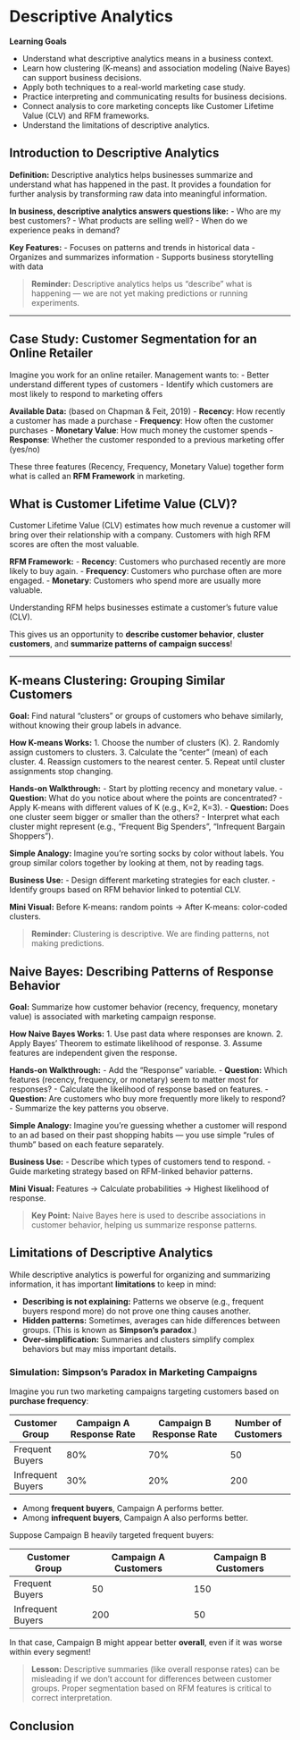 # Descriptive Analytics

**Learning Goals** 

- Understand what descriptive analytics means in a business context.
- Learn how clustering (K-means) and association modeling (Naive Bayes) can support business decisions.
- Apply both techniques to a real-world marketing case study.
- Practice interpreting and communicating results for business decisions.
- Connect analysis to core marketing concepts like Customer Lifetime Value (CLV) and RFM frameworks.
- Understand the limitations of descriptive analytics.

## Introduction to Descriptive Analytics

**Definition:**
Descriptive analytics helps businesses summarize and understand what has happened in the past. It provides a foundation for further analysis by transforming raw data into meaningful information.

**In business, descriptive analytics answers questions like:**
- Who are my best customers?
- What products are selling well?
- When do we experience peaks in demand?

**Key Features:**
- Focuses on patterns and trends in historical data
- Organizes and summarizes information
- Supports business storytelling with data

> **Reminder:** Descriptive analytics helps us "describe" what is happening — we are not yet making predictions or running experiments.

---

## Case Study: Customer Segmentation for an Online Retailer

Imagine you work for an online retailer. Management wants to:
- Better understand different types of customers
- Identify which customers are most likely to respond to marketing offers

**Available Data:** (based on Chapman & Feit, 2019)
- **Recency**: How recently a customer has made a purchase
- **Frequency**: How often the customer purchases
- **Monetary Value**: How much money the customer spends
- **Response**: Whether the customer responded to a previous marketing offer (yes/no)

These three features (Recency, Frequency, Monetary Value) together form what is called an **RFM Framework** in marketing.

::: {.callout-note}
## What is Customer Lifetime Value (CLV)?
Customer Lifetime Value (CLV) estimates how much revenue a customer will bring over their relationship with a company. Customers with high RFM scores are often the most valuable.
:::

**RFM Framework:**
- **Recency**: Customers who purchased recently are more likely to buy again.
- **Frequency**: Customers who purchase often are more engaged.
- **Monetary**: Customers who spend more are usually more valuable.

Understanding RFM helps businesses estimate a customer's future value (CLV).

This gives us an opportunity to **describe customer behavior**, **cluster customers**, and **summarize patterns of campaign success**!

---

## K-means Clustering: Grouping Similar Customers

**Goal:**
Find natural "clusters" or groups of customers who behave similarly, without knowing their group labels in advance.

**How K-means Works:**
1. Choose the number of clusters (K).
2. Randomly assign customers to clusters.
3. Calculate the "center" (mean) of each cluster.
4. Reassign customers to the nearest center.
5. Repeat until cluster assignments stop changing.

**Hands-on Walkthrough:**
- Start by plotting recency and monetary value.
- **Question:** What do you notice about where the points are concentrated?
- Apply K-means with different values of K (e.g., K=2, K=3).
- **Question:** Does one cluster seem bigger or smaller than the others?
- Interpret what each cluster might represent (e.g., "Frequent Big Spenders", "Infrequent Bargain Shoppers").

**Simple Analogy:**
Imagine you're sorting socks by color without labels. You group similar colors together by looking at them, not by reading tags.

**Business Use:**
- Design different marketing strategies for each cluster.
- Identify groups based on RFM behavior linked to potential CLV.

::: {.callout-tip}
**Mini Visual:** Before K-means: random points → After K-means: color-coded clusters.
:::

> **Reminder:** Clustering is descriptive. We are finding patterns, not making predictions.


## Naive Bayes: Describing Patterns of Response Behavior

**Goal:**
Summarize how customer behavior (recency, frequency, monetary value) is associated with marketing campaign response.

**How Naive Bayes Works:**
1. Use past data where responses are known.
2. Apply Bayes' Theorem to estimate likelihood of response.
3. Assume features are independent given the response.

**Hands-on Walkthrough:**
- Add the "Response" variable.
- **Question:** Which features (recency, frequency, or monetary) seem to matter most for responses?
- Calculate the likelihood of response based on features.
- **Question:** Are customers who buy more frequently more likely to respond?
- Summarize the key patterns you observe.

**Simple Analogy:**
Imagine you're guessing whether a customer will respond to an ad based on their past shopping habits — you use simple "rules of thumb" based on each feature separately.

**Business Use:**
- Describe which types of customers tend to respond.
- Guide marketing strategy based on RFM-linked behavior patterns.

::: {.callout-tip}
**Mini Visual:** Features → Calculate probabilities → Highest likelihood of response.
:::

> **Key Point:** Naive Bayes here is used to describe associations in customer behavior, helping us summarize response patterns.


## Limitations of Descriptive Analytics

While descriptive analytics is powerful for organizing and summarizing information, it has important **limitations** to keep in mind:

- **Describing is not explaining:** Patterns we observe (e.g., frequent buyers respond more) do not prove one thing causes another.
- **Hidden patterns:** Sometimes, averages can hide differences between groups. (This is known as **Simpson's paradox**.)
- **Over-simplification:** Summaries and clusters simplify complex behaviors but may miss important details.

### Simulation: Simpson's Paradox in Marketing Campaigns

Imagine you run two marketing campaigns targeting customers based on **purchase frequency**:

| Customer Group  | Campaign A Response Rate | Campaign B Response Rate | Number of Customers |
|-----------------|---------------------------|---------------------------|----------------------|
| Frequent Buyers | 80%                        | 70%                        | 50                   |
| Infrequent Buyers | 30%                       | 20%                        | 200                  |

- Among **frequent buyers**, Campaign A performs better.
- Among **infrequent buyers**, Campaign A also performs better.

Suppose Campaign B heavily targeted frequent buyers:

| Customer Group  | Campaign A Customers | Campaign B Customers |
|-----------------|------------------------|-----------------------|
| Frequent Buyers | 50                     | 150                   |
| Infrequent Buyers | 200                   | 50                    |

In that case, Campaign B might appear better **overall**, even if it was worse within every segment!

> **Lesson:** Descriptive summaries (like overall response rates) can be misleading if we don't account for differences between customer groups. Proper segmentation based on RFM features is critical to correct interpretation.

## Conclusion

